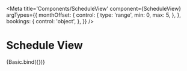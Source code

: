 
<Meta
  title='Components/ScheduleView'
  component={ScheduleView}
  argTypes={{
    monthOffset: {
      control: {
        type: 'range',
        min: 0,
        max: 5,
      },
    },
    bookings: {
      control: 'object',
    },
  }}
/>

# Schedule View

<Canvas>
  <Story
    name='Primary'
    args={{
      monthOffset: 0,
      bookings: [
        {
          date: new Date('2021-02-24T08:00:00.000Z'),
          period: BookingPeriod.WHOLE_DAY,
        },
        {
          date: new Date('2021-02-28T08:00:00.000Z'),
          period: BookingPeriod.WHOLE_DAY,
        },
        {
          date: new Date('2021-02-23T08:00:00.000Z'),
          period: BookingPeriod.WHOLE_DAY,
        },
        {
          date: new Date('2021-03-13T08:00:00.000Z'),
          period: BookingPeriod.MORNING,
        },
        {
          date: new Date('2021-04-30T08:00:00.000Z'),
          period: BookingPeriod.AFTERNOON,
        },
      ],
    }}
  >
    {Basic.bind({})}
  </Story>
</Canvas>
